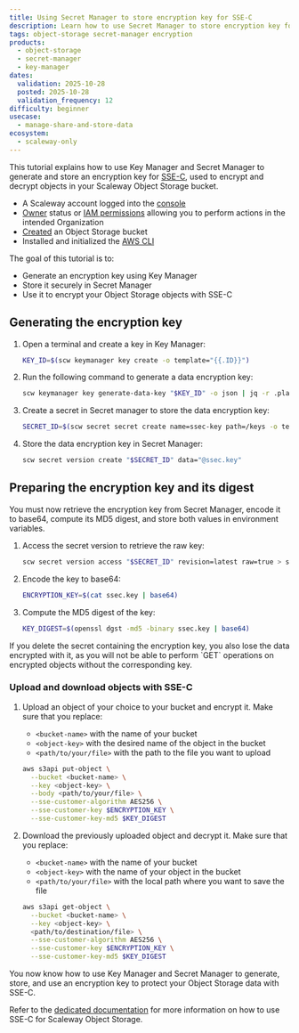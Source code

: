 ```yaml
---
title: Using Secret Manager to store encryption key for SSE-C
description: Learn how to use Secret Manager to store encryption key for Object Storage and SSE-C.
tags: object-storage secret-manager encryption
products:
  - object-storage
  - secret-manager
  - key-manager
dates:
  validation: 2025-10-28
  posted: 2025-10-28
  validation_frequency: 12
difficulty: beginner
usecase:
  - manage-share-and-store-data
ecosystem:
  - scaleway-only
---
```


This tutorial explains how to use Key Manager and Secret Manager to generate and store an encryption key for [SSE-C](/object-storage/api-cli/enable-sse-c/), used to encrypt and decrypt objects in your Scaleway Object Storage bucket.

<Requirements />

- A Scaleway account logged into the [console](https://console.scaleway.com)
- [Owner](/iam/concepts/#owner) status or [IAM permissions](/iam/concepts/#permission) allowing you to perform actions in the intended Organization
- [Created](/object-storage/how-to/create-a-bucket/) an Object Storage bucket
- Installed and initialized the [AWS CLI](/object-storage/api-cli/object-storage-aws-cli/)

The goal of this tutorial is to:

- Generate an encryption key using Key Manager
- Store it securely in Secret Manager
- Use it to encrypt your Object Storage objects with SSE-C

## Generating the encryption key

1. Open a terminal and create a key in Key Manager:

    ```bash
    KEY_ID=$(scw keymanager key create -o template="{{.ID}}")
    ```

2. Run the following command to generate a data encryption key:

    ```bash
    scw keymanager key generate-data-key "$KEY_ID" -o json | jq -r .plaintext | base64 -d > ssec.key
    ```

3. Create a secret in Secret manager to store the data encryption key:

    ```bash
    SECRET_ID=$(scw secret secret create name=ssec-key path=/keys -o template="{{.ID}}")
    ```

4. Store the data encryption key in Secret Manager:

    ```bash
    scw secret version create "$SECRET_ID" data="@ssec.key"
    ```

## Preparing the encryption key and its digest

You must now retrieve the encryption key from Secret Manager, encode it to base64, compute its MD5 digest, and store both values in environment variables.

1. Access the secret version to retrieve the raw key:

      ```bash
      scw secret version access "$SECRET_ID" revision=latest raw=true > ssec.key
      ```

2. Encode the key to base64:

    ```bash
    ENCRYPTION_KEY=$(cat ssec.key | base64)
    ```

3. Compute the MD5 digest of the key:

    ```bash
    KEY_DIGEST=$(openssl dgst -md5 -binary ssec.key | base64)
    ```

<Message type="important">
 If you delete the secret containing the encryption key, you also lose the data encrypted with it, as you will not be able to perform `GET` operations on encrypted objects without the corresponding key.
</Message>

### Upload and download objects with SSE-C

1. Upload an object of your choice to your bucket and encrypt it. Make sure that you replace:

    - `<bucket-name>` with the name of your bucket
    - `<object-key>` with the desired name of the object in the bucket
    - `<path/to/your/file>` with the path to the file you want to upload

    ```bash
    aws s3api put-object \
      --bucket <bucket-name> \
      --key <object-key> \
      --body <path/to/your/file> \
      --sse-customer-algorithm AES256 \
      --sse-customer-key $ENCRYPTION_KEY \
      --sse-customer-key-md5 $KEY_DIGEST
    ```

2. Download the previously uploaded object and decrypt it. Make sure that you replace:

    - `<bucket-name>` with the name of your bucket
    - `<object-key>` with the name of your object in the bucket
    - `<path/to/your/file>` with the local path where you want to save the file

    ```bash
    aws s3api get-object \
      --bucket <bucket-name> \
      --key <object-key> \
      <path/to/destination/file> \
      --sse-customer-algorithm AES256 \
      --sse-customer-key $ENCRYPTION_KEY \
      --sse-customer-key-md5 $KEY_DIGEST
    ```

You now know how to use Key Manager and Secret Manager to generate, store, and use an encryption key to protect your Object Storage data with SSE-C.

Refer to the [dedicated documentation](/object-storage/api-cli/enable-sse-c/) for more information on how to use SSE-C for Scaleway Object Storage.

